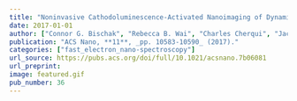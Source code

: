 ```yaml
---
title: "Noninvasive Cathodoluminescence-Activated Nanoimaging of Dynamic Processes in Liquids"
date: 2017-01-01
author: ["Connor G. Bischak", "Rebecca B. Wai", "Charles Cherqui", "Jacob A. Busche", "Steven C. Quillin", "Craig L. Hetherington", "Zhe Wang", "Clarice D. Aiello", "Darrell G. Schlom", "Shaul Aloni", "D. Frank Ogletree", "David J. Masiello", "Naomi S. Ginsberg"]
publication: "ACS Nano, **11**, _pp. 10583-10590_ (2017)."
categories: ["fast_electron_nano-spectroscopy"]
url_source: https://pubs.acs.org/doi/full/10.1021/acsnano.7b06081
url_preprint: 
image: featured.gif
pub_number: 36
---
```

